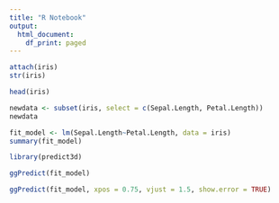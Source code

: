 ```yaml
---
title: "R Notebook"
output:
  html_document:
    df_print: paged
---
```


```r
attach(iris)
str(iris)
```


```r
head(iris)
```


```r
newdata <- subset(iris, select = c(Sepal.Length, Petal.Length))
newdata
```


```r
fit_model <- lm(Sepal.Length~Petal.Length, data = iris)
summary(fit_model)
```


```r
library(predict3d)
```


```r
ggPredict(fit_model)
```


```r
ggPredict(fit_model, xpos = 0.75, vjust = 1.5, show.error = TRUE)
```





